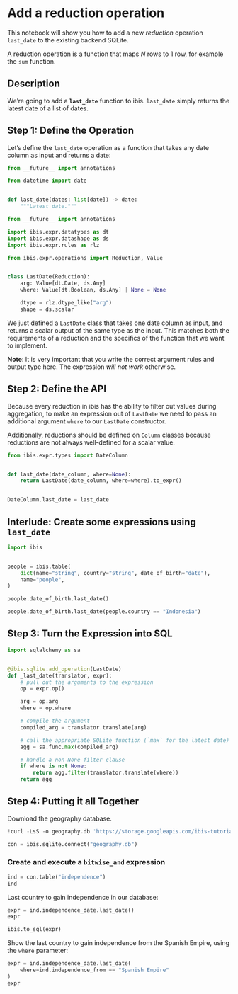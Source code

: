 # Add a reduction operation

This notebook will show you how to add a new *reduction* operation `last_date` to the existing backend SQLite.

A reduction operation is a function that maps $N$ rows to 1 row, for example the `sum` function.

## Description

We're going to add a **`last_date`** function to ibis. `last_date` simply returns the latest date of a list of dates.

## Step 1: Define the Operation

Let's define the `last_date` operation as a function that takes any date column as input and returns a date:

```python
from __future__ import annotations

from datetime import date


def last_date(dates: list[date]) -> date:
    """Latest date."""
```


```python
from __future__ import annotations

import ibis.expr.datatypes as dt
import ibis.expr.datashape as ds
import ibis.expr.rules as rlz

from ibis.expr.operations import Reduction, Value


class LastDate(Reduction):
    arg: Value[dt.Date, ds.Any]
    where: Value[dt.Boolean, ds.Any] | None = None

    dtype = rlz.dtype_like("arg")
    shape = ds.scalar
```

We just defined a `LastDate` class that takes one date column as input, and returns a scalar output of the same type as the input. This matches both the requirements of a reduction and the specifics of the function that we want to implement.

**Note**: It is very important that you write the correct argument rules and output type here. The expression *will not work* otherwise.

## Step 2: Define the API

Because every reduction in ibis has the ability to filter out values during aggregation, to make an expression out of `LastDate` we need to pass an additional argument `where` to our `LastDate` constructor.

Additionally, reductions should be defined on `Column` classes because reductions are not always well-defined for a scalar value.


```python
from ibis.expr.types import DateColumn


def last_date(date_column, where=None):
    return LastDate(date_column, where=where).to_expr()


DateColumn.last_date = last_date
```

## Interlude: Create some expressions using `last_date`

```python
import ibis


people = ibis.table(
    dict(name="string", country="string", date_of_birth="date"),
    name="people",
)
```


```python
people.date_of_birth.last_date()
```


```python
people.date_of_birth.last_date(people.country == "Indonesia")
```

## Step 3: Turn the Expression into SQL


```python
import sqlalchemy as sa


@ibis.sqlite.add_operation(LastDate)
def _last_date(translator, expr):
    # pull out the arguments to the expression
    op = expr.op()

    arg = op.arg
    where = op.where

    # compile the argument
    compiled_arg = translator.translate(arg)

    # call the appropriate SQLite function (`max` for the latest date)
    agg = sa.func.max(compiled_arg)

    # handle a non-None filter clause
    if where is not None:
        return agg.filter(translator.translate(where))
    return agg
```

## Step 4: Putting it all Together

Download the geography database.

```python
!curl -LsS -o geography.db 'https://storage.googleapis.com/ibis-tutorial-data/geography.db'

con = ibis.sqlite.connect("geography.db")
```

### Create and execute a `bitwise_and` expression


```python
ind = con.table("independence")
ind
```

Last country to gain independence in our database:


```python
expr = ind.independence_date.last_date()
expr
```


```python
ibis.to_sql(expr)
```

Show the last country to gain independence from the Spanish Empire, using the `where` parameter:


```python
expr = ind.independence_date.last_date(
    where=ind.independence_from == "Spanish Empire"
)
expr
```
